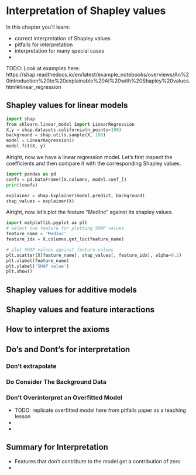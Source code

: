 # Interpretation of Shapley values

In this chapter you'll learn:

- correct interpretation of Shapley values
- pitfalls for interpretation
- interpretation for many special cases
-


TODO: Look at examples here: https://shap.readthedocs.io/en/latest/example_notebooks/overviews/An%20introduction%20to%20explainable%20AI%20with%20Shapley%20values.html#linear_regression


## Shapley values for linear models


```python
import shap
from sklearn.linear_model import LinearRegression
X,y = shap.datasets.california(n_points=100)
background = shap.utils.sample(X, 100)
model = LinearRegression()
model.fit(X, y)
```

Alright, now we have a linear regression model.
Let's first inspect the coefficients and then compare it with the corresponding Shapley values.

```python
import pandas as pd
coefs = pd.DataFrame([X.columns, model.coef_])
print(coefs)
```


```python
explainer = shap.Explainer(model.predict, background)
shap_values = explainer(X)
```

Alright, now let's plot the feature "MedInc" against its shapley values.

```python
import matplotlib.pyplot as plt
# select one feature for plotting SHAP values
feature_name = 'MedInc'
feature_idx = X.columns.get_loc(feature_name)

# plot SHAP values against feature values
plt.scatter(X[feature_name], shap_values[, feature_idx], alpha=0.2)
plt.xlabel(feature_name)
plt.ylabel('SHAP value')
plt.show()
```



## Shapley values for additive models

## Shapley values and feature interactions


## How to interpret the axioms

## Do's and Dont's for interpretation

### Don't extrapolate 

### Do Consider The Background Data

### Don't Overinterpret an Overfitted Model

- TODO: replicate overfitted model here from pitfalls paper as a teaching lesson
-
-

## Summary for Interpretation

- Features that don't contribute to the model get a contribution of zero
- 
